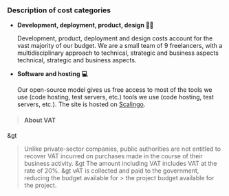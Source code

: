 ### Description of cost categories

- **Development, deployment, product, design 👨‍💻**

  Development, product, deployment and design costs account for the vast majority of our budget.
  We are a small team of 9 freelancers, with a multidisciplinary approach to technical, strategic and business aspects
  technical, strategic and business aspects.

- **Software and hosting 💻**

  Our open-source model gives us free access to most of the tools we use (code hosting, test servers, etc.)
  tools we use (code hosting, test servers, etc.). The
  site is hosted on <a href="https://scalingo.com/">Scalingo</a>.

> #### About VAT
&gt
> Unlike private-sector companies, public authorities are not entitled to
> recover VAT incurred on purchases made in the course of their business
> activity.
&gt
> The amount including VAT includes VAT at the rate of 20%.
&gt
vAT is collected and paid to the government, reducing the budget available for > the project
> budget available for the project.
